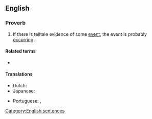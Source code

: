 ==English==

===Proverb===
{{en-proverb}}

# {{lb|en|UK|US|Australia|Canada|NZ}} If there is telltale evidence of some [[event]], the event is probably [[occurring]].

====Related terms====
* {{l|en|no smoke without fire}}

====Translations====
{{trans-top|if there is telltale evidence of some event, the event is probably occurring}}
* Dutch: {{t|nl|waar rook is is vuur}}
* Japanese: {{t|ja|火のないところに煙は立たない|tr=ひのないところに けむりはたたない, hi-no nai-tokoro-ni kemuri-ha tatanai}}
{{trans-mid}}
* Portuguese: {{t|pt|onde há fumaça, há fogo}} {{qualifier|Brazil}}, {{t|pt|onde há fumo, há fogo}} {{qualifier|Portugal}}
{{trans-bottom}}

[[Category:English sentences]]